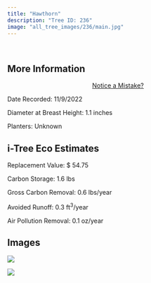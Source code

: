 ```yaml
---
title: "Hawthorn"
description: "Tree ID: 236"
image: "all_tree_images/236/main.jpg"
---
```


<br>

## **More Information**
::: column-margin
<center><a class="button" href="https://forms.gle/W6f5nwYxrM33hF4f7">Notice a Mistake?</a></center>
:::


Date Recorded:  11/9/2022

Diameter at Breast Height:  1.1  inches

Planters:  Unknown

## **i-Tree Eco Estimates**


 Replacement Value: $ 54.75

 Carbon Storage:  1.6  lbs

 Gross Carbon Removal:  0.6  lbs/year

 Avoided Runoff:  0.3  ft<sup>3</sup>/year

 Air Pollution Removal:  0.1  oz/year

## **Images**


 ![](all_tree_images/236/IMG_7247.jpg)

 ![](all_tree_images/236/main.jpg)
